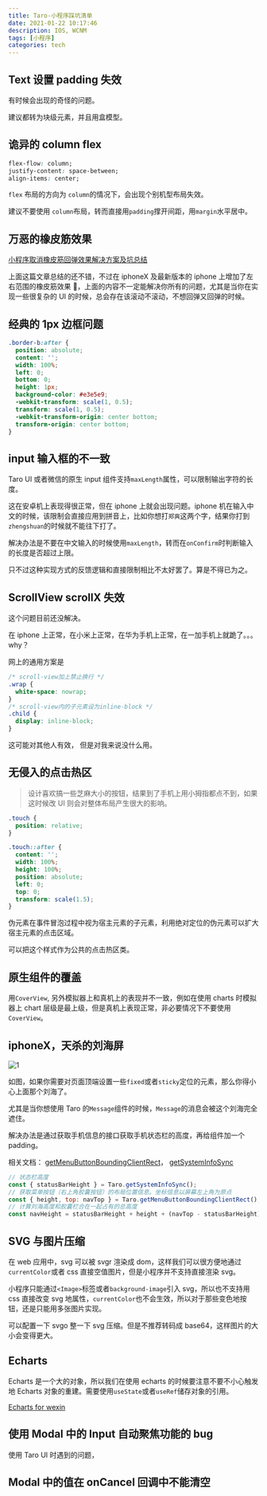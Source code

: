 ```yaml
---
title: Taro-小程序踩坑清单
date: 2021-01-22 10:17:46
description: IOS, WCNM
tags: [小程序]
categories: tech
---
```


## Text 设置 padding 失效

有时候会出现的奇怪的问题。

建议都转为块级元素，并且用盒模型。

## 诡异的 column flex

```css
flex-flow: column;
justify-content: space-between;
align-items: center;
```

`flex` 布局的方向为 `column`的情况下，会出现个别机型布局失效。

建议不要使用 `column`布局，转而直接用`padding`撑开间距，用`margin`水平居中。

## 万恶的橡皮筋效果

[小程序取消橡皮筋回弹效果解决方案及坑总结](https://developers.weixin.qq.com/community/develop/article/doc/000c4e2e3446e8243739e441051013)

上面这篇文章总结的还不错，不过在 iphoneX 及最新版本的 iphone 上增加了左右范围的橡皮筋效果 🤮，上面的内容不一定能解决你所有的问题，尤其是当你在实现一些很复杂的 UI 的时候，总会存在该滚动不滚动，不想回弹又回弹的时候。

## 经典的 1px 边框问题

```css
.border-b:after {
  position: absolute;
  content: '';
  width: 100%;
  left: 0;
  bottom: 0;
  height: 1px;
  background-color: #e3e5e9;
  -webkit-transform: scale(1, 0.5);
  transform: scale(1, 0.5);
  -webkit-transform-origin: center bottom;
  transform-origin: center bottom;
}
```

## input 输入框的不一致

Taro UI 或者微信的原生 input 组件支持`maxLength`属性，可以限制输出字符的长度。

这在安卓机上表现得很正常，但在 iphone 上就会出现问题。iphone 机在输入中文的时候，该限制会直接应用到拼音上，比如你想打`郑爽`这两个字，结果你打到 `zhengshuan`的时候就不能往下打了。

解决办法是不要在中文输入的时候使用`maxLength`，转而在`onConfirm`时判断输入的长度是否超过上限。

只不过这种实现方式的反馈逻辑和直接限制相比不太好罢了。算是不得已为之。

## ScrollView scrollX 失效

这个问题目前还没解决。

在 iphone 上正常，在小米上正常，在华为手机上正常，在一加手机上就跪了。。。why？

网上的通用方案是

```css
/* scroll-view加上禁止换行 */
.wrap {
  white-space: nowrap;
}
/* scroll-view内的子元素设为inline-block */
.child {
  display: inline-block;
}
```

这可能对其他人有效， 但是对我来说没什么用。

## 无侵入的点击热区

> 设计喜欢搞一些芝麻大小的按钮，结果到了手机上用小拇指都点不到，如果这时候改 UI 则会对整体布局产生很大的影响。

```css
.touch {
  position: relative;
}

.touch::after {
  content: '';
  width: 100%;
  height: 100%;
  position: absolute;
  left: 0;
  top: 0;
  transform: scale(1.5);
}
```

伪元素在事件冒泡过程中视为宿主元素的子元素，利用绝对定位的伪元素可以扩大宿主元素的点击区域。

可以把这个样式作为公共的点击热区类。

## 原生组件的覆盖

用`CoverView`, 另外模拟器上和真机上的表现并不一致，例如在使用 charts 时模拟器上 chart 层级是最上级，但是真机上表现正常，非必要情况下不要使用`CoverView`。

## iphoneX，天杀的刘海屏

![1](1.png)

如图，如果你需要对页面顶端设置一些`fixed`或者`sticky`定位的元素，那么你得小心上面那个刘海了。

尤其是当你想使用 Taro 的`Message`组件的时候，`Message`的消息会被这个刘海完全遮住。

解决办法是通过获取手机信息的接口获取手机状态栏的高度，再给组件加一个 padding。

相关文档： [getMenuButtonBoundingClientRect](https://developers.weixin.qq.com/miniprogram/dev/api/ui/menu/wx.getMenuButtonBoundingClientRect.html)， [getSystemInfoSync](https://developers.weixin.qq.com/miniprogram/dev/api/base/system/system-info/wx.getSystemInfoSync.html)

```js
// 状态栏高度
const { statusBarHeight } = Taro.getSystemInfoSync();
// 获取菜单按钮（右上角胶囊按钮）的布局位置信息。坐标信息以屏幕左上角为原点
const { height, top: navTop } = Taro.getMenuButtonBoundingClientRect();
// 计算刘海高度和胶囊栏合在一起占有的总高度
const navHeight = statusBarHeight + height + (navTop - statusBarHeight) * 2;
```

## SVG 与图片压缩

在 web 应用中，svg 可以被 svgr 渲染成 dom，这样我们可以很方便地通过`currentColor`或者 css 直接空值图片，但是小程序并不支持直接渲染 svg。

小程序只能通过`<Image>`标签或者`background-image`引入 svg，所以也不支持用 css 直接改变 svg 地属性，`currentColor`也不会生效，所以对于那些变色地按钮，还是只能用多张图片实现。

可以配置一下 svgo 整一下 svg 压缩。但是不推荐转码成 base64，这样图片的大小会变得更大。

## Echarts

Echarts 是一个大的对象，所以我们在使用 echarts 的时候要注意不要不小心触发地 Echarts 对象的重建。需要使用`useState`或者`useRef`储存对象的引用。

[Echarts for wexin](https://github.com/ecomfe/echarts-for-weixin)

## 使用 Modal 中的 Input 自动聚焦功能的 bug

使用 Taro UI 时遇到的问题，

## Modal 中的值在 onCancel 回调中不能清空
